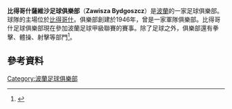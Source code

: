 {{Infobox football club
| clubname = 薩維沙
| image    = 
| fullname = SP Zawisza Bydgoszcz 
| current  = 
| nickname = ''Wojskowi'',<br> ''Niebiesko-Czarni'',<br> ''Rycerze Pomorza''
| founded  = 1946
| ground   = [[薩維沙球場|薩維沙球場]]
| capacity = 20,247
| chairman = {{flagicon|POL}} Krzysztof Bess
| manager  = {{flagicon|POL}} Dawid Niezbecki, Patryk Zarosa
| league   = [[波蘭足球乙級聯賽|波蘭足球乙級聯賽]]
| season   = 2014–15
| position = 波蘭甲，第 15 位（降班）
| website  = http://www.zawisza.bydgoszcz.eu/
| pattern_la1=|pattern_b1=_blackhalf|pattern_ra1=|
| leftarm1=0000FF|body1=0000FF|rightarm1=000000|shorts1=000000|socks1=000000|
| pattern_la2=|pattern_b2=_darkbluewhitevertical|pattern_ra2=|
| leftarm2=FFFFFF|body2=FFFFFF|rightarm2=FFFFFF|shorts2=FFFFFF|socks2=FFFFFF|
}}

'''比得哥什薩維沙足球俱樂部'''（'''Zawisza Bydgoszcz'''）是[[波蘭|波蘭]]的一家足球俱樂部。球隊的主場位於[[比得哥什|比得哥什]]。俱樂部創建於1946年，曾是一家軍隊俱樂部。比得哥什足球俱樂部現在參加波蘭足球甲級聯賽的賽事。除了足球之外，俱樂部還有拳擊、體操、射擊等部門<ref>{{cite web |url=http://www.zawisza.info/zawisza,bydgoszcz,opis,historia |title=存档副本 |accessdate=2014-12-19 |deadurl=yes |archiveurl=https://web.archive.org/web/20150406045929/http://zawisza.info/zawisza%2Cbydgoszcz%2Copis%2Chistoria |archivedate=2015-04-06 }}</ref>。

== 參考資料 ==
{{Reflist}}
[[Category:波蘭足球俱樂部|Category:波蘭足球俱樂部]]